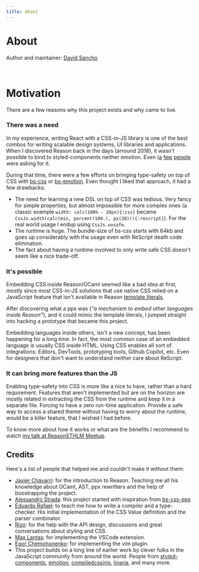 ```yaml
---
title: About
---
```


# About

Author and maintainer: [David Sancho](https://sancho.dev)

<br />

# Motivation

There are a few reasons why this project exists and why came to live.

### There was a need
In my experience, writing React with a CSS-in-JS library is one of the best combos for writing scalable design systems, UI libraries and applications. When I discovered Reason back in the days (arround 2018), it wasn't possible to bind to styled-components neither emotion. Even ([a](https://reasonml.chat/t/idiomatic-way-to-bind-to-styled-components/886) [f](https://reasonml.chat/t/styled-components-possible/554)[e](https://reasonml.chat/t/styling-solutions-reasonreact-as-of-aug-18/958)[w](https://reasonml.chat/t/options-and-best-practices-for-styling-in-reasonreact/261) [p](https://twitter.com/lyovson/status/1233397294311100417)[e](https://discord.gg/byjdYFH)[o](https://discord.gg/byjdYFH)[p](https://discord.gg/byjdYFH)[l](https://discord.gg/byjdYFH)[e](https://forum.rescript-lang.org/t/how-to-create-bindings-for-emotion-styled/2995) were asking for it.

During that time, there were a few efforts on bringing type-safety on top of CSS with [bs-css](https://github.com/giraud/bs-css) or [bs-emotion](https://github.com/ahrefs/bs-emotion). Even thought I liked that approach, it had a few drawbacks:
- The need for learning a new DSL on top of CSS was tedious. Very fancy for simple properties, but almost impossible for more complex ones (a classic example `width: calc(100% - 20px){:css}` became `CssJs.width(calc(min, percent(100.), px(20))){:rescript}`). For the real world usage I endup using `CssJs.unsafe`.
- The runtime is huge. The bundle-size of bs-css starts with 64kb and goes up considerably with the usage even with ReScript death code elimination.
- The fact about having a runtime involved to only write safe CSS doesn't seem like a nice trade-off.

### It's possible
Embedding CSS inside Reason/OCaml seemed like a bad idea at first, mostly since most CSS-in-JS solutions that use native CSS relied on a JavaScript feature that isn't available in Reason [template literals](https://developer.mozilla.org/en-US/docs/Web/JavaScript/Reference/Template_literals).

After discovering what a ppx was (*"a mechanism to embed other languages inside Reason"*), and it could mimic the template literals, I jumped straight into hacking a prototype that became this project.

Embedding languages inside others, isn't a new concept, has been happening for a long time. In fact, the most common case of an embedded language is usually CSS inside HTML.
Using CSS enables all sort of integrations: Editors, DevTools, prototyping tools, Github Copilot, etc. Even for designers that don't want to understand neither care about ReScript.

### It can bring more features than the JS
Enabling type-safety into CSS is more like a nice to have, rather than a hard requirement. Features that aren't implemented but are on the horizon are mostly related in extracting the CSS from the runtime and keep it in a separate file. Forcing to have a zero run-time application. Provide a safe way to access a shared theme without having to worry about the runtime, would be a killer feature, that I wished I had before.

To know more about how it works or what are the benefits I recommend to watch [my talk at ReasonSTHLM Meetup](https://www.youtube.com/watch?v=ekHCBZiCviM).

## Credits

Here's a list of people that helped me and couldn't make it without them:

- [Javier Chávarri](https://github.com/jchavarri): for the introduction to Reason. Teaching me all his knowledge about OCaml, AST, ppx rewritters and the help of boostrapping the project.
- [Alessandro Strada](https://github.com/astrada): this project started with inspiration from [bs-css-ppx](https://github.com/astrada/ppx_bs_css)
- [Eduardo Rafael](https://github.com/EduardoRFS/): to teach me how to write a compiler and a type-checker. His initial implementation of the CSS Value definition and the parser combinator.
- [Rizo](https://github.com/rizo): for the help with the API design, discussions and great conversations about styling and CSS.
- [Max Lantas](https://github.com/mnxn): for implementing the VSCode extension.
- [Egor Chemohonenko](https://github.com/ixzzd): for implementing the vim plugin.
- This project builds on a long line of earlier work by clever folks in the JavaScript community from around the world. People from [styled-components](https://github.com/styled-components/styled-components), [emotion](https://github.com/emotion-js/emotion), [compiledcssinjs](https://github.com/atlassian-labs/compiled), [linaria](https://github.com/callstack/linaria), and many more.
